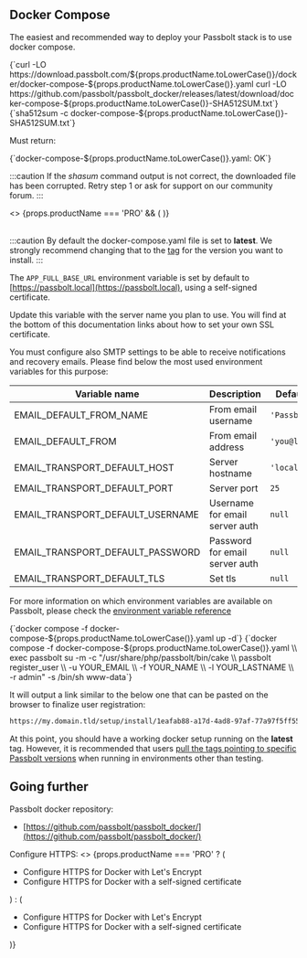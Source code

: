 
## Docker Compose

The easiest and recommended way to deploy your Passbolt stack is to use docker compose.

<Incrementor
  title="Download our docker-compose.yml example file"
  resetCounter={true}
/>

<CodeBlock>
  {`curl -LO https://download.passbolt.com/${props.productName.toLowerCase()}/docker/docker-compose-${props.productName.toLowerCase()}.yaml
curl -LO https://github.com/passbolt/passbolt_docker/releases/latest/download/docker-compose-${props.productName.toLowerCase()}-SHA512SUM.txt`}
</CodeBlock>

<Incrementor title="Ensure the file has not been corrupted by verifying its shasum" />

<CodeBlock>
  {`sha512sum -c docker-compose-${props.productName.toLowerCase()}-SHA512SUM.txt`}
</CodeBlock>

Must return:

<CodeBlock>
  {`docker-compose-${props.productName.toLowerCase()}.yaml: OK`}
</CodeBlock>

:::caution
If the <i>shasum</i> command output is not correct, the downloaded file has been corrupted. Retry step 1 or ask for support on <Link to='https://community.passbolt.com'>our community forum</Link>.
:::

<div>
  <>
    {props.productName === 'PRO' && (
      <Incrementor title="Create a subscription_key.txt file containing your subscription key." />
    )}
  </>
</div>

<br />

<Incrementor
  productName={props.productName}
  title="Configure environment variables in the docker-compose yaml file to customize your instance."
/>

:::caution
By default the docker-compose.yaml file is set to **latest**. We strongly recommend changing that to the [tag](https://hub.docker.com/r/passbolt/passbolt/tags) for the version you want to install.
:::

The `APP_FULL_BASE_URL` environment variable is set by default to [https://passbolt.local](https://passbolt.local), using a self-signed certificate.

Update this variable with the server name you plan to use. You will find at the bottom of this documentation links about how to set your own SSL certificate.

You must configure also SMTP settings to be able to receive notifications and recovery emails. Please find below
the most used environment variables for this purpose:

| Variable name                    | Description                    | Default value     |
| -------------------------------- | ------------------------------ | ----------------- |
| EMAIL_DEFAULT_FROM_NAME          | From email username            | `'Passbolt'`      |
| EMAIL_DEFAULT_FROM               | From email address             | `'you@localhost'` |
| EMAIL_TRANSPORT_DEFAULT_HOST     | Server hostname                | `'localhost'`     |
| EMAIL_TRANSPORT_DEFAULT_PORT     | Server port                    | `25`              |
| EMAIL_TRANSPORT_DEFAULT_USERNAME | Username for email server auth | `null`            |
| EMAIL_TRANSPORT_DEFAULT_PASSWORD | Password for email server auth | `null`            |
| EMAIL_TRANSPORT_DEFAULT_TLS      | Set tls                        | `null`            |

For more information on which environment variables are available on Passbolt, please check the
[environment variable reference](/hosting/configure/environment-reference/)

<Incrementor title="Start your containers" />

<CodeBlock>
  {`docker compose -f docker-compose-${props.productName.toLowerCase()}.yaml up -d`}
</CodeBlock>

<Incrementor title="Create first admin user" />

<CodeBlock>
  {`docker compose -f docker-compose-${props.productName.toLowerCase()}.yaml \\
  exec passbolt su -m -c "/usr/share/php/passbolt/bin/cake \\
    passbolt register_user \\
      -u YOUR_EMAIL \\
      -f YOUR_NAME \\
      -l YOUR_LASTNAME \\
      -r admin" -s /bin/sh www-data`}
</CodeBlock>


It will output a link similar to the below one that can be pasted on the browser to finalize user registration:

```bash
https://my.domain.tld/setup/install/1eafab88-a17d-4ad8-97af-77a97f5ff552/f097be64-3703-41e2-8ea2-d59cbe1c15bc
```

At this point, you should have a working docker setup running on the **latest** tag. However, it is recommended that users [pull the tags pointing to specific Passbolt versions](https://hub.docker.com/r/passbolt/passbolt/tags) when running in environments other than testing.

## Going further

Passbolt docker repository:

- [https://github.com/passbolt/passbolt_docker/](https://github.com/passbolt/passbolt_docker/)

Configure HTTPS:
<>
  {props.productName === 'PRO' ? (
  <ul>
    <li>
      <Link to="/docs/hosting/configure/https/pro/docker-auto/">Configure HTTPS for Docker with Let's Encrypt</Link>
    </li>
    <li>
      <Link to="/docs/hosting/configure/https/pro/docker-manual/">Configure HTTPS for Docker with a self-signed certificate</Link>
    </li>
  </ul>
  ) : (
  <ul>
    <li>
      <Link to="/docs/hosting/configure/https/ce/docker-auto/">Configure HTTPS for Docker with Let's Encrypt</Link>
    </li>
    <li>
      <Link to="/docs/hosting/configure/https/ce/docker-manual/">Configure HTTPS for Docker with a self-signed certificate</Link>
    </li>
  </ul>
  )}
</>
